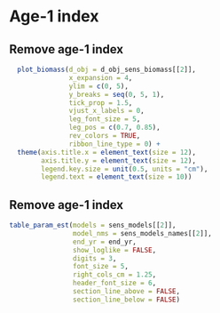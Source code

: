 # Age-1 index

## Remove age-1 index
```r
  plot_biomass(d_obj = d_obj_sens_biomass[[2]],
               x_expansion = 4,
               ylim = c(0, 5),
               y_breaks = seq(0, 5, 1),
               tick_prop = 1.5,
               vjust_x_labels = 0,
               leg_font_size = 5,
               leg_pos = c(0.7, 0.85),
               rev_colors = TRUE,
               ribbon_line_type = 0) +
  theme(axis.title.x = element_text(size = 12),
        axis.title.y = element_text(size = 12),
        legend.key.size = unit(0.5, units = "cm"),
        legend.text = element_text(size = 10))
```

## Remove age-1 index
```r
table_param_est(models = sens_models[[2]],
                model_nms = sens_models_names[[2]],
                end_yr = end_yr,
                show_loglike = FALSE,
                digits = 3,
                font_size = 5,
                right_cols_cm = 1.25,
                header_font_size = 6,
                section_line_above = FALSE,
                section_line_below = FALSE)
```
